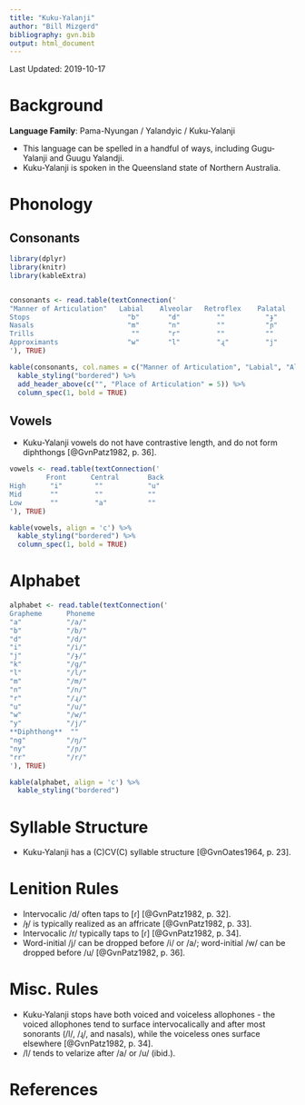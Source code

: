 ```yaml
---
title: "Kuku-Yalanji"
author: "Bill Mizgerd"
bibliography: gvn.bib
output: html_document
---
```


Last Updated: 2019-10-17

# Background

**Language Family**: Pama-Nyungan / Yalandyic / Kuku-Yalanji

* This language can be spelled in a handful of ways, including Gugu-Yalanji and Guugu Yalandji.
* Kuku-Yalanji is spoken in the Queensland state of Northern Australia.

# Phonology

## Consonants

```r

library(dplyr)
library(knitr)
library(kableExtra)


consonants <- read.table(textConnection('
"Manner of Articulation"   Labial    Alveolar   Retroflex    Palatal     Velar
Stops                        "b"       "d"         ""          "ɟ"        "ɡ"
Nasals                       "m"       "n"         ""          "ɲ"        "ŋ"
Trills                        ""       "r"         ""          ""         ""
Approximants                 "w"       "l"         "ɻ"         "j"        ""
'), TRUE)

kable(consonants, col.names = c("Manner of Articulation", "Labial", "Alveolar", "Retroflex", "Palatal", "Velar"), align = 'c') %>%
  kable_styling("bordered") %>%
  add_header_above(c("", "Place of Articulation" = 5)) %>%
  column_spec(1, bold = TRUE)
```

## Vowels

* Kuku-Yalanji vowels do not have contrastive length, and do not form diphthongs [@GvnPatz1982, p. 36].

```r

vowels <- read.table(textConnection('
         Front      Central       Back
High      "i"        ""           "u"
Mid       ""         ""           ""
Low       ""         "a"          ""
'), TRUE)

kable(vowels, align = 'c') %>%
  kable_styling("bordered") %>%
  column_spec(1, bold = TRUE)
```      

# Alphabet

```r

alphabet <- read.table(textConnection('
Grapheme      Phoneme     
"a"           "/a/"  
"b"           "/b/"  
"d"           "/d/"  
"i"           "/i/"  
"j"           "/ɟ/"  
"k"           "/ɡ/"  
"l"           "/l/"  
"m"           "/m/"  
"n"           "/n/"   
"r"           "/ɻ/"   
"u"           "/u/"  
"w"           "/w/"  
"y"           "/j/"  
**Diphthong**  ""
"ng"          "/ŋ/"  
"ny"          "/ɲ/"
"rr"          "/r/"
'), TRUE)

kable(alphabet, align = 'c') %>%
  kable_styling("bordered")
```

# Syllable Structure

* Kuku-Yalanji has a (C)CV(C) syllable structure [@GvnOates1964, p. 23].

# Lenition Rules

* Intervocalic /d/ often taps to [ɾ] [@GvnPatz1982, p. 32].
* /ɟ/ is typically realized as an affricate [@GvnPatz1982, p. 33].
* Intervocalic /r/ typically taps to [ɾ] [@GvnPatz1982, p. 34].
* Word-initial /j/ can be dropped before /i/ or /a/; word-initial /w/ can be dropped before /u/ [@GvnPatz1982, p. 36].

# Misc. Rules

* Kuku-Yalanji stops have both voiced and voiceless allophones - the voiced allophones tend to surface intervocalically and after most sonorants (/l/, /ɻ/, and nasals), while the voiceless ones surface elsewhere [@GvnPatz1982, p. 34].
* /l/ tends to velarize after /a/ or /u/ (ibid.).

# References
